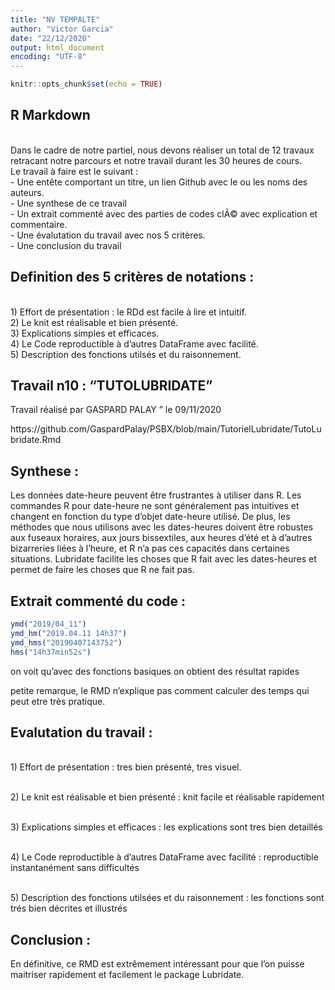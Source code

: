 ---
title: "NV TEMPALTE"
author: "Victor Garcia"
date: "22/12/2020"
output: html_document
encoding: "UTF-8"
---

```{r setup, include=FALSE}
knitr::opts_chunk$set(echo = TRUE)
```

## R Markdown

<br> Dans le cadre de notre partiel, nous devons réaliser un total de 12 travaux retracant notre parcours et notre travail durant les 30 heures de cours. 
<br>    Le travail à faire est le suivant : 
<br>    - Une entête comportant un titre, un lien Github avec le ou les noms des auteurs.
<br>    - Une synthese de ce travail 
<br>    - Un extrait commenté avec des parties de codes clÃ© avec explication et commentaire. 
<br>    - Une évalutation du travail avec nos 5 critères. 
<br>    - Une conclusion du travail 

## Definition des 5 critères de notations : 
<br> 1) Effort de présentation : le RDd est facile à lire et intuitif. 
<br> 2) Le knit est réalisable et bien présenté.
<br> 3) Explications simples et efficaces.
<br> 4) Le Code reproductible à d'autres DataFrame avec facilité. 
<br> 5) Description des fonctions utilsés et du raisonnement. 

## Travail n10  : "TUTOLUBRIDATE"

Travail réalisé par GASPARD PALAY " le 09/11/2020 

https://github.com/GaspardPalay/PSBX/blob/main/TutorielLubridate/TutoLubridate.Rmd



## Synthese : 

Les données date-heure peuvent être frustrantes à utiliser dans R. Les commandes R pour date-heure ne sont généralement pas intuitives et changent en fonction du type d'objet date-heure utilisé. De plus, les méthodes que nous utilisons avec les dates-heures doivent être robustes aux fuseaux horaires, aux jours bissextiles, aux heures d'été et à d'autres bizarreries liées à l'heure, et R n'a pas ces capacités dans certaines situations. Lubridate facilite les choses que R fait avec les dates-heures et permet de faire les choses que R ne fait pas.



## Extrait commenté du code : 

```{r,echo=TRUE,eval=FALSE}
ymd("2019/04_11")
ymd_hm("2019.04.11 14h37")
ymd_hms("20190407143752")
hms("14h37min52s")
```

on voit qu'avec des fonctions basiques on obtient des résultat rapides 

petite remarque, le RMD n'explique pas comment calculer des temps qui peut etre très pratique. 

## Evalutation du travail : 


<br> 1) Effort de présentation : tres bien présenté, tres visuel.

<br> 2) Le knit est réalisable et bien présenté : knit facile et réalisable rapidement 

<br> 3) Explications simples et efficaces : les explications sont tres bien detaillés 

<br> 4) Le Code reproductible à d'autres DataFrame avec facilité :  reproductible instantanément sans difficultés 

<br> 5) Description des fonctions utilsées et du raisonnement : les fonctions sont trés bien décrites et illustrés 

## Conclusion : 

En définitive, ce RMD est extrêmement intéressant pour que l'on puisse maitriser  rapidement et facilement le package Lubridate.  
 
